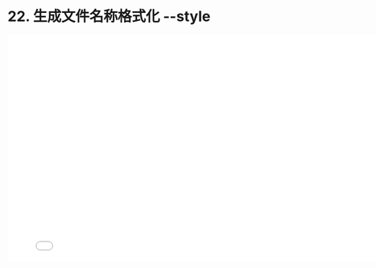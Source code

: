 # 22. 生成文件名称格式化 --style

<iframe src="//player.bilibili.com/player.html?bvid=BV1c34y1n7KE&page=1"
    width="800"
    height="450"
    frameborder="0"
    allowfullscreen
    scrolling="no"
    border="0"
    framespacing="0"
    allowfullscreen="true">
</iframe>

